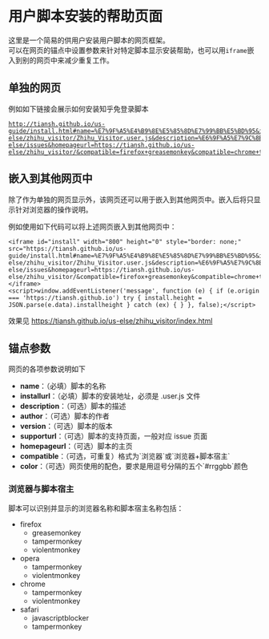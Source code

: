 = 用户脚本安装的帮助页面 =

这里是一个简易的供用户安装用户脚本的网页框架。<br />
可以在网页的锚点中设置参数来针对特定脚本显示安装帮助，也可以用<code>iframe</code>嵌入到别的网页中来减少重复工作。

== 单独的网页 ==

例如如下链接会展示如何安装知乎免登录脚本<br />
<a href="http://tiansh.github.io/us-guide/install.html#name=%E7%9F%A5%E4%B9%8E%E5%85%8D%E7%99%BB%E5%BD%95&installurl=https://tiansh.github.io/us-else/zhihu_visitor/Zhihu_Visitor.user.js&description=%E6%9F%A5%E7%9C%8B%E5%AE%8C%E6%95%B4%E7%9A%84%E5%9B%9E%E7%AD%94%E8%80%8C%E6%97%A0%E9%9C%80%E6%B3%A8%E5%86%8C%E7%99%BB%E5%BD%95&author=tiansh&version=2.1&supporturl=https://github.com/tiansh/us-else/issues&homepageurl=https://tiansh.github.io/us-else/zhihu_visitor/&compatible=firefox+greasemonkey&compatible=chrome+tampermonkey&compatible=opera+tampermonkey&color=#EEF2F5,#000,#026B76,#298BD8,#fff"><pre>http://tiansh.github.io/us-guide/install.html#name=%E7%9F%A5%E4%B9%8E%E5%85%8D%E7%99%BB%E5%BD%95&installurl=https://tiansh.github.io/us-else/zhihu_visitor/Zhihu_Visitor.user.js&description=%E6%9F%A5%E7%9C%8B%E5%AE%8C%E6%95%B4%E7%9A%84%E5%9B%9E%E7%AD%94%E8%80%8C%E6%97%A0%E9%9C%80%E6%B3%A8%E5%86%8C%E7%99%BB%E5%BD%95&author=tiansh&version=2.1&supporturl=https://github.com/tiansh/us-else/issues&homepageurl=https://tiansh.github.io/us-else/zhihu_visitor/&compatible=firefox+greasemonkey&compatible=chrome+tampermonkey&compatible=opera+tampermonkey&color=#EEF2F5,#000,#026B76,#298BD8,#fff</pre></a>

== 嵌入到其他网页中 ==

除了作为单独的网页显示外，该网页还可以用于嵌入到其他网页中。嵌入后将只显示针对浏览器的操作说明。

例如使用如下代码可以将上述网页嵌入到其他网页中：

<pre><iframe id="install" width="800" height="0" style="border: none;" src="https://tiansh.github.io/us-guide/install.html#name=%E7%9F%A5%E4%B9%8E%E5%85%8D%E7%99%BB%E5%BD%95&installurl=https://tiansh.github.io/us-else/zhihu_visitor/Zhihu_Visitor.user.js&description=%E6%9F%A5%E7%9C%8B%E5%AE%8C%E6%95%B4%E7%9A%84%E5%9B%9E%E7%AD%94%E8%80%8C%E6%97%A0%E9%9C%80%E6%B3%A8%E5%86%8C%E7%99%BB%E5%BD%95&author=tiansh&version=2.1&supporturl=https://github.com/tiansh/us-else/issues&homepageurl=https://tiansh.github.io/us-else/zhihu_visitor/&compatible=firefox+greasemonkey&compatible=chrome+tampermonkey&compatible=opera+tampermonkey&color=#EEF2F5,#000,#026B76,#298BD8,#fff"></iframe>
<script>window.addEventListener('message', function (e) { if (e.origin === 'https://tiansh.github.io') try { install.height = JSON.parse(e.data).installheight } catch (ex) { } }, false);</script></pre>

效果见 https://tiansh.github.io/us-else/zhihu_visitor/index.html

== 锚点参数 ==

网页的各项参数说明如下

* '''name'''：（必填）脚本的名称
* '''installurl'''：（必填）脚本的安装地址，必须是 .user.js 文件
* '''description'''：（可选）脚本的描述
* '''author'''：（可选）脚本的作者
* '''version'''：（可选）脚本的版本
* '''supporturl'''：（可选）脚本的支持页面，一般对应 issue 页面
* '''homepageurl'''：（可选）脚本的主页
* '''compatible'''：（可选，可重复）格式为`浏览器`或`浏览器+脚本宿主`
* '''color'''：（可选）网页使用的配色，要求是用逗号分隔的五个`#rrggbb`颜色

=== 浏览器与脚本宿主 ===

脚本可以识别并显示的浏览器名称和脚本宿主名称包括：
* firefox
** greasemonkey
** tampermonkey
** violentmonkey
* opera
** tampermonkey
** violentmonkey
* chrome
** tampermonkey
** violentmonkey
* safari
** javascriptblocker
** tampermonkey

